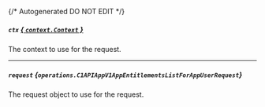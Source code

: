 {/* Autogenerated DO NOT EDIT  */}

##### `ctx` [*{ `context.Context` }*](https://pkg.go.dev/context#Context)
The context to use for the request.

---
##### `request` *{`operations.C1APIAppV1AppEntitlementsListForAppUserRequest`}*
The request object to use for the request.

<Collapsible openLabel={Labels.showProperties} closeLabel={Labels.hideProperties}>
  <C1APIAppV1AppEntitlementsListForAppUserRequest />
</Collapsible>


